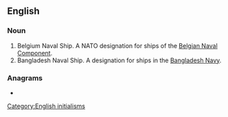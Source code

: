 {{also|bns|bnš}}
==English==
{{wikipedia|Ship prefix}}

===Noun===
{{en-noun}}

# Belgium Naval Ship. A NATO designation for ships of the [[w:Belgian Naval Component|Belgian Naval Component]].
# Bangladesh Naval Ship. A designation for ships in the [[w:Bangladesh Navy|Bangladesh Navy]].

===Anagrams===
* {{anagrams|en|a=bns|BSN|NBs|SNB}}

[[Category:English initialisms]]